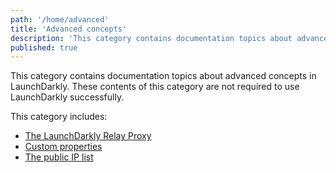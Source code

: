 ```yaml
---
path: '/home/advanced'
title: 'Advanced concepts'
description: 'This category contains documentation topics about advanced concepts in LaunchDarkly.'
published: true
---
```


This category contains documentation topics about advanced concepts in LaunchDarkly. These contents of this category are not required to use LaunchDarkly successfully.

This category includes:

* [The LaunchDarkly Relay Proxy](/home/advanced/relay-proxy)
* [Custom properties](/home/advanced/custom-properties)
* [The public IP list](/home/advanced/public-ip-list)
